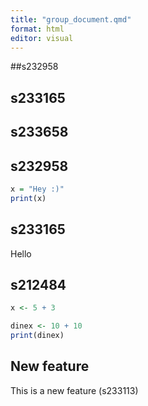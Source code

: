 ```yaml
---
title: "group_document.qmd"
format: html
editor: visual
---
```


##s232958

## s233165

## s233658

## s232958

```r
x = "Hey :)"
print(x)
```

## s233165

Hello

## s212484

```r
x <- 5 + 3
```

```r
dinex <- 10 + 10
print(dinex)
```

## New feature

This is a new feature (s233113)
